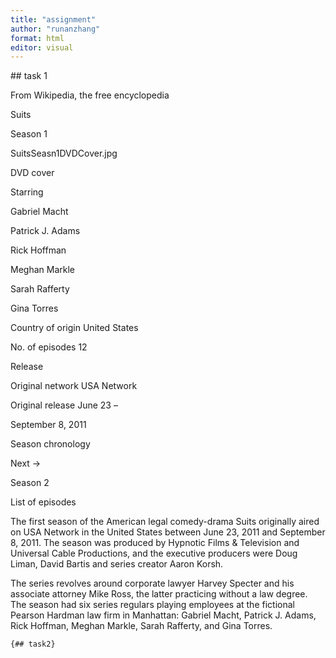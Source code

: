 ```yaml
---
title: "assignment"
author: "runanzhang"
format: html
editor: visual
---
```


\## task 1

From Wikipedia, the free encyclopedia

Suits

Season 1

SuitsSeasn1DVDCover.jpg

DVD cover

Starring	

Gabriel Macht

Patrick J. Adams

Rick Hoffman

Meghan Markle

Sarah Rafferty

Gina Torres

Country of origin	United States

No. of episodes	12

Release

Original network	USA Network

Original release	June 23 --

September 8, 2011

Season chronology

Next →

Season 2

List of episodes

The first season of the American legal comedy-drama Suits originally aired on USA Network in the United States between June 23, 2011 and September 8, 2011. The season was produced by Hypnotic Films & Television and Universal Cable Productions, and the executive producers were Doug Liman, David Bartis and series creator Aaron Korsh.

The series revolves around corporate lawyer Harvey Specter and his associate attorney Mike Ross, the latter practicing without a law degree. The season had six series regulars playing employees at the fictional Pearson Hardman law firm in Manhattan: Gabriel Macht, Patrick J. Adams, Rick Hoffman, Meghan Markle, Sarah Rafferty, and Gina Torres.

```{## task2}
```
